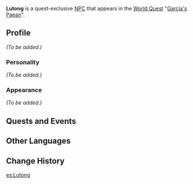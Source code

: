 {{Meta
<!-- Remove this template after adding the missing info -->
|missing_NPC_profile  = yes
}}
{{Character Infobox
|type             = Quest NPC
|image            = NPC Lutong.png
|region           = Liyue
}}
'''Lutong''' is a quest-exclusive [[NPC]] that appears in the [[World Quest]] "[[Garcia's Paean]]".

==Profile==
<!-- detailed story/lore information goes here -->
''(To be added.)''

===Personality===
''(To be added.)''

===Appearance===
''(To be added.)''

==Quests and Events==
{{Quests and Events}}

==Other Languages==
{{Other Languages
|default_hidden = 1
|en      = Lutong
|zhs     = 路通
|zhs_rm  = Lùtōng
|zht     = 路通
|zht_rm  = Lùtōng
|ja      = 路通
|ja_rm   = Rutsuu{{Assumed}}
|ko      = 루통
|ko_rm   = Rutong
|es      = Lutong
|fr      = Lutong
|ru      = Лу Тун
|th      = Lutong
|vi      = Lutong
|de      = Lutong
|id      = Lutong
|pt      = Lutong
|tr      = Lutong
|it      = Lutong
}}

==Change History==
{{Change History|2.7}}

[[es:Lutong]]